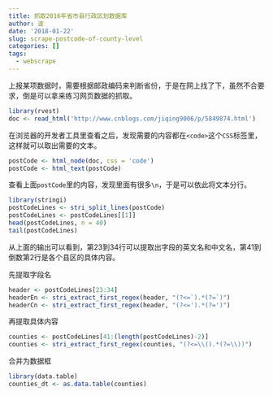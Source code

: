 ```yaml
---
title: 抓取2016年省市县行政区划数据库
author: 波
date: '2018-01-22'
slug: scrape-postcode-of-county-level
categories: []
tags:
  - webscrape
---
```


上报某项数据时，需要根据邮政编码来判断省份，于是在网上找了下，虽然不合要求，倒是可以拿来练习网页数据的抓取。

```r
library(rvest)
doc <- read_html('http://www.cnblogs.com/jiqing9006/p/5849874.html')
```

在浏览器的开发者工具里查看之后，发现需要的内容都在`<code>`这个`CSS`标签里，这样就可以取出需要的文本。

```r
postCode <- html_node(doc, css = 'code')
postCode <- html_text(postCode)
```

查看上面`postCode`里的内容，发现里面有很多`\n`，于是可以依此将文本分行。

```r
library(stringi)
postCodeLines <- stri_split_lines(postCode)
postCodeLines <- postCodeLines[[1]]
head(postCodeLines, n = 40)
tail(postCodeLines)
```

从上面的输出可以看到，第23到34行可以提取出字段的英文名和中文名，第41到倒数第2行是各个县区的具体内容。

先提取字段名

```r
header <- postCodeLines[23:34]
headerEn <- stri_extract_first_regex(header, "(?<=`).*(?=`)")
headerCn <- stri_extract_first_regex(header, "(?<=').*(?=')")

```

再提取具体内容

```r
counties <- postCodeLines[41:(length(postCodeLines)-2)]
counties <- stri_extract_first_regex(counties, "(?<=\\().*(?=\\))")
```

合并为数据框

```r
library(data.table)
counties_dt <- as.data.table(counties)

```

